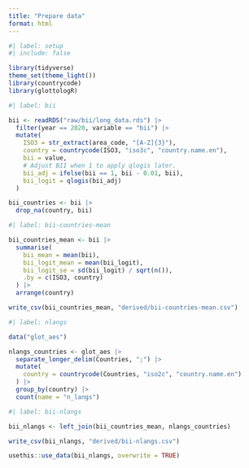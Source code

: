 ```yaml
---
title: "Prepare data"
format: html
---
```


```r
#| label: setup
#| include: false

library(tidyverse)
theme_set(theme_light())
library(countrycode)
library(glottologR)
```

```r
#| label: bii

bii <- readRDS("raw/bii/long_data.rds") |> 
  filter(year == 2020, variable == "bii") |> 
  mutate(
    ISO3 = str_extract(area_code, "[A-Z]{3}"),
    country = countrycode(ISO3, "iso3c", "country.name.en"),
    bii = value,
    # Adjust BII when 1 to apply qlogis later.
    bii_adj = ifelse(bii == 1, bii - 0.01, bii),
    bii_logit = qlogis(bii_adj)
  )

bii_countries <- bii |> 
  drop_na(country, bii)
```

```r
#| label: bii-countries-mean

bii_countries_mean <- bii |> 
  summarise(
    bii_mean = mean(bii),
    bii_logit_mean = mean(bii_logit),
    bii_logit_se = sd(bii_logit) / sqrt(n()),
    .by = c(ISO3, country)
  ) |>
  arrange(country)

write_csv(bii_countries_mean, "derived/bii-countries-mean.csv")
```

```r
#| label: nlangs

data("glot_aes")

nlangs_countries <- glot_aes |> 
  separate_longer_delim(Countries, ";") |> 
  mutate(
    country = countrycode(Countries, "iso2c", "country.name.en")
  ) |> 
  group_by(country) |> 
  count(name = "n_langs")
```

```r
#| label: bii-nlangs

bii_nlangs <- left_join(bii_countries_mean, nlangs_countries)

write_csv(bii_nlangs, "derived/bii-nlangs.csv")

usethis::use_data(bii_nlangs, overwrite = TRUE)
```

